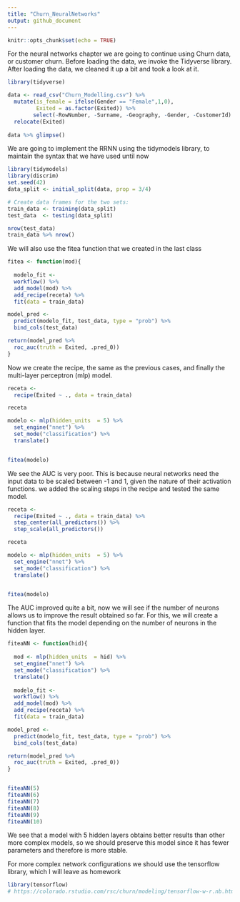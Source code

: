 ```yaml
---
title: "Churn_NeuralNetworks"
output: github_document
---
```


```r
knitr::opts_chunk$set(echo = TRUE)
```

For the neural networks chapter we are going to continue using Churn data, or customer churn. Before loading the data, we invoke the Tidyverse library. After loading the data, we cleaned it up a bit and took a look at it.

```r
library(tidyverse)

data <- read_csv("Churn_Modelling.csv") %>% 
  mutate(is_female = ifelse(Gender == "Female",1,0),
         Exited = as.factor(Exited)) %>% 
        select(-RowNumber, -Surname, -Geography, -Gender, -CustomerId) %>% 
  relocate(Exited)
 
data %>% glimpse()
```

We are going to implement the RRNN using the tidymodels library, to maintain the syntax that we have used until now

```r
library(tidymodels)
library(discrim) 
set.seed(42)
data_split <- initial_split(data, prop = 3/4)

# Create data frames for the two sets:
train_data <- training(data_split)
test_data  <- testing(data_split)

nrow(test_data)
train_data %>% nrow()
```

We will also use the fitea function that we created in the last class

```r
fitea <- function(mod){
  
  modelo_fit <- 
  workflow() %>% 
  add_model(mod) %>% 
  add_recipe(receta) %>% 
  fit(data = train_data)

model_pred <- 
  predict(modelo_fit, test_data, type = "prob") %>% 
  bind_cols(test_data) 

return(model_pred %>% 
  roc_auc(truth = Exited, .pred_0))
}
```

Now we create the recipe, the same as the previous cases, and finally the multi-layer perceptron (mlp) model.

```r
receta <- 
  recipe(Exited ~ ., data = train_data)

receta

modelo <- mlp(hidden_units  = 5) %>% 
  set_engine("nnet") %>% 
  set_mode("classification") %>% 
  translate()


fitea(modelo)
```

We see the AUC is very poor. This is because neural networks need the input data to be scaled between -1 and 1, given the nature of their activation functions. we added the scaling steps in the recipe and tested the same model.

```r
receta <- 
  recipe(Exited ~ ., data = train_data) %>% 
  step_center(all_predictors()) %>% 
  step_scale(all_predictors())

receta

modelo <- mlp(hidden_units  = 5) %>% 
  set_engine("nnet") %>% 
  set_mode("classification") %>% 
  translate()


fitea(modelo)
```

The AUC improved quite a bit, now we will see if the number of neurons allows us to improve the result obtained so far. For this, we will create a function that fits the model depending on the number of neurons in the hidden layer.

```r
fiteaNN <- function(hid){
  
  mod <- mlp(hidden_units  = hid) %>% 
  set_engine("nnet") %>% 
  set_mode("classification") %>% 
  translate()
  
  modelo_fit <- 
  workflow() %>% 
  add_model(mod) %>% 
  add_recipe(receta) %>% 
  fit(data = train_data)

model_pred <- 
  predict(modelo_fit, test_data, type = "prob") %>% 
  bind_cols(test_data) 

return(model_pred %>% 
  roc_auc(truth = Exited, .pred_0))
}


fiteaNN(5)
fiteaNN(6)
fiteaNN(7)
fiteaNN(8)
fiteaNN(9)
fiteaNN(10)
```

We see that a model with 5 hidden layers obtains better results than other more complex models, so we should preserve this model since it has fewer parameters and therefore is more stable.

For more complex network configurations we should use the tensorflow library, which I will leave as homework

```r
library(tensorflow)
# https://colorado.rstudio.com/rsc/churn/modeling/tensorflow-w-r.nb.html
```
